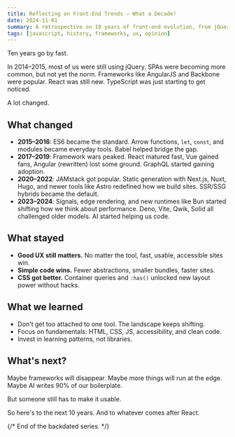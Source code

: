 ```yaml
---
title: Reflecting on Front-End Trends – What a Decade!
date: 2024-11-01
summary: A retrospective on 10 years of front-end evolution, from jQuery dominance to AI-assisted coding.
tags: [javascript, history, frameworks, ux, opinion]
---
```


Ten years go by fast.

In 2014–2015, most of us were still using jQuery. SPAs were becoming more common, but not yet the norm. Frameworks like AngularJS and Backbone were popular. React was still new. TypeScript was just starting to get noticed.

A lot changed.

## What changed

- **2015–2016**: ES6 became the standard. Arrow functions, `let`, `const`, and modules became everyday tools. Babel helped bridge the gap.
- **2017–2019**: Framework wars peaked. React matured fast, Vue gained fans, Angular (rewritten) lost some ground. GraphQL started gaining adoption.
- **2020–2022**: JAMstack got popular. Static generation with Next.js, Nuxt, Hugo, and newer tools like Astro redefined how we build sites. SSR/SSG hybrids became the default.
- **2023–2024**: Signals, edge rendering, and new runtimes like Bun started shifting how we think about performance. Deno, Vite, Qwik, Solid all challenged older models. AI started helping us code.

## What stayed

- **Good UX still matters.** No matter the tool, fast, usable, accessible sites win.
- **Simple code wins.** Fewer abstractions, smaller bundles, faster sites.
- **CSS got better.** Container queries and `:has()` unlocked new layout power without hacks.

## What we learned

- Don't get too attached to one tool. The landscape keeps shifting.
- Focus on fundamentals: HTML, CSS, JS, accessibility, and clean code.
- Invest in learning patterns, not libraries.

## What's next?

Maybe frameworks will disappear. Maybe more things will run at the edge. Maybe AI writes 90% of our boilerplate.

But someone still has to make it usable.

So here's to the next 10 years. And to whatever comes after React.

{/* End of the backdated series. */}
